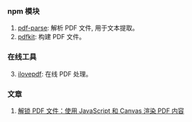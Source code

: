### npm 模块

1. [pdf-parse](https://www.npmjs.com/package/pdf-parse): 解析 PDF 文件, 用于文本提取。<Badge github="https://gitlab.com/autokent/pdf-parse" npm="pdf-parse" />
2. [pdfkit](http://pdfkit.org/): 构建 PDF 文件。<Badge npm="pdfkit" />

### 在线工具

3. [ilovepdf](https://www.ilovepdf.com/zh-cn): 在线 PDF 处理。

### 文章

1. [解锁 PDF 文件：使用 JavaScript 和 Canvas 渲染 PDF 内容](https://mp.weixin.qq.com/s/RGRbgcNveAcqXnRNKt_0Jw)
